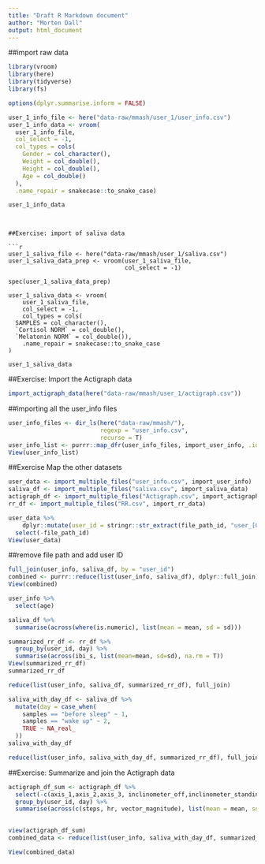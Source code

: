 ```yaml
---
title: "Draft R Markdown document"
author: "Morten Dall"
output: html_document
---
```

##import raw data
```r
library(vroom)
library(here)
library(tidyverse)
library(fs)

options(dplyr.summarise.inform = FALSE)

```

```r
user_1_info_file <- here("data-raw/mmash/user_1/user_info.csv")
user_1_info_data <- vroom(
  user_1_info_file,
  col_select = -1,
  col_types = cols(
    Gender = col_character(),
    Weight = col_double(),
    Height = col_double(),
    Age = col_double()
  ),
  .name_repair = snakecase::to_snake_case)

user_1_info_data
                          
  ```
```

##Exercise: import of saliva data

```r
user_1_saliva_file <- here("data-raw/mmash/user_1/saliva.csv")
user_1_saliva_data_prep <- vroom(user_1_saliva_file,
                                 col_select = -1)

spec(user_1_saliva_data_prep)

user_1_saliva_data <- vroom(
    user_1_saliva_file,
    col_select = -1,
    col_types = cols(
  SAMPLES = col_character(),
  `Cortisol NORM` = col_double(),
  `Melatonin NORM` = col_double()),
    .name_repair = snakecase::to_snake_case
)

user_1_saliva_data
```





##Exercise: Import the Actigraph data
```r
import_actigraph_data(here("data-raw/mmash/user_1/actigraph.csv"))

```
##importing all the user_info files
```r
user_info_files <- dir_ls(here("data-raw/mmash/"),
                          regexp = "user_info.csv",
                          recurse = T)
user_info_list <- purrr::map_dfr(user_info_files, import_user_info, .id = "file_path_id")
View(user_info_list)
```

##Exercise Map the other datasets
```r

user_data <- import_multiple_files("user_info.csv", import_user_info)
saliva_df <- import_multiple_files("saliva.csv", import_saliva_data)
actigraph_df <- import_multiple_files("Actigraph.csv", import_actigraph_data)
rr_df <- import_multiple_files("RR.csv", import_rr_data)

```

```r
user_data %>% 
    dplyr::mutate(user_id = stringr::str_extract(file_path_id, "user_[0-9][0-9]?")) %>% 
  select(-file_path_id)
View(user_data)
```
##remove file path and add user ID
```r

full_join(user_info, saliva_df, by = "user_id")
combined <- purrr::reduce(list(user_info, saliva_df), dplyr::full_join)
View(combined)

```

```r
user_info %>% 
  select(age)

saliva_df %>% 
  summarise(across(where(is.numeric), list(mean = mean, sd = sd)))

summarized_rr_df <- rr_df %>% 
  group_by(user_id, day) %>% 
  summarise(across(ibi_s, list(mean=mean, sd=sd), na.rm = T))
View(summarized_rr_df)
summarized_rr_df

reduce(list(user_info, saliva_df, summarized_rr_df), full_join)

saliva_with_day_df <- saliva_df %>% 
  mutate(day = case_when(
    samples == "before sleep" ~ 1,
    samples == "wake up" ~ 2,
    TRUE ~ NA_real_
  ))
saliva_with_day_df

reduce(list(user_info, saliva_with_day_df, summarized_rr_df), full_join)
```

##Exercise: Summarize and join the Actigraph data 
```r
actigraph_df_sum <- actigraph_df %>%
  select(-c(axis_1,axis_2,axis_3, inclinometer_off,inclinometer_standing, inclinometer_sitting, inclinometer_lying)) %>% 
  group_by(user_id, day) %>% 
  summarise(across(c(steps, hr, vector_magnitude), list(mean = mean, sd = sd), na.rm = T))
  

view(actigraph_df_sum)
combined_data <- reduce(list(user_info, saliva_with_day_df, summarized_rr_df, actigraph_df_sum), full_join)

View(combined_data)
```

